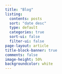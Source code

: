 ```yaml
---
title: "Blog"
listing:
  contents: posts
  sort: "date desc"
  type: default
  categories: true
  sort-ui: false
  filter-ui: false
page-layout: article
title-block-banner: true
comments: false
image-height: 50%
backgroundcolor: white
---
```


<style>
  /* body {
  background-image: url("samwatts_a_background_pattern_for_a_personal_blog_site_that_wri_fbeb6ebd-2b42-4493-8c81-b8dcac420c78.png");
  background-size: cover;
  background-repeat: no-repeat;
  opacity: 1;
}
  
  quarto-margin-sidebar {
  background-color: #000000
} */
</style>
